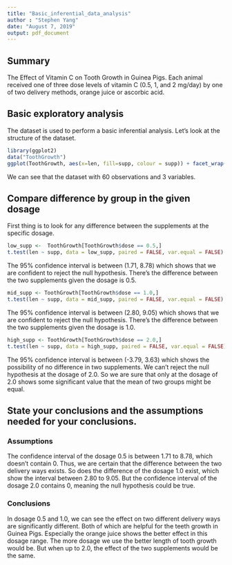 ```yaml
---
title: "Basic_inferential_data_analysis"
author : "Stephen Yang"
date: "August 7, 2019"
output: pdf_document
---
```


## Summary
The Effect of Vitamin C on Tooth Growth in Guinea Pigs.
Each animal received one of three dose levels of vitamin C (0.5, 1, and 2 mg/day) by one of two delivery methods, orange juice or ascorbic acid.

## Basic exploratory analysis
The dataset is used to perform a basic inferential analysis.
Let's look at the structure of the dataset.
```r
library(ggplot2)
data("ToothGrowth")
ggplot(ToothGrowth, aes(x=len, fill=supp, colour = supp)) + facet_wrap(~supp) + geom_histogram(binwidth = 0.8)

```
We can see that the dataset with 60 observations and 3 variables.

## Compare difference by group in the given dosage
First thing is to look for any difference between the supplements at the specific dosage.
```r
low_supp <-  ToothGrowth[ToothGrowth$dose == 0.5,]
t.test(len ~ supp, data = low_supp, paired = FALSE, var.equal = FALSE)
```
The 95% confidence interval is between (1.71, 8.78) which shows that we are confident to reject the null hypothesis. There's the difference between the two supplements given the dosage is 0.5.
```r
mid_supp <- ToothGrowth[ToothGrowth$dose == 1.0,]
t.test(len ~ supp, data = mid_supp, paired = FALSE, var.equal = FALSE)
```
The 95% confidence interval is between (2.80, 9.05) which shows that we are confident to reject the null hypothesis. There's the difference between the two supplements given the dosage is 1.0.
```r
high_supp <- ToothGrowth[ToothGrowth$dose == 2.0,]
t.test(len ~ supp, data = high_supp, paired = FALSE, var.equal = FALSE)
```
The 95% confidence interval is between (-3.79, 3.63) which shows the possibility of no difference in two supplements. We can't reject the null hypothesis at the dosage of 2.0.
So we are sure that only at the dosage of 2.0 shows some significant value that the mean of two groups might be equal.

## State your conclusions and the assumptions needed for your conclusions.
### Assumptions
The confidence interval of the dosage 0.5 is between 1.71 to 8.78, which doesn't contain 0. Thus, we are certain that the difference between the two delivery ways exists.
So does the difference of the dosage 1.0 exist, which show the interval between 2.80 to 9.05. But the confidence interval of the dosage 2.0 contains 0, meaning the null hypothesis could be true.

### Conclusions
In dosage 0.5 and 1.0, we can see the effect on two different delivery ways are significantly different. Both of which are helpful for the teeth growth in Guinea Pigs. Especially the orange juice shows the better effect in this dosage range. 
The more dosage we use the better length of tooth growth would be. 
But when up to 2.0, the effect of the two supplements would be the same.
